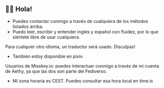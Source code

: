 
## 👋🏿 Hola!

- Puedes contactar conmigo a través de cualquiera de los métodos listados arriba.
- Puedo leer, escribir y entender inglés y español con fluidez, por lo que siéntete libre de usar cualquiera.

<StyledBlockquote blockquoteType={BlockquoteType.Info}>
Para cualquier otro idioma, un traductor será usado. Disculpas!
</StyledBlockquote>

- También estoy disponible en <A h="https://www.pixiv.net/en/users/98072277">pixiv</A>.

<StyledBlockquote blockquoteType={BlockquoteType.Tip}>
Usuarios de Misskey.io: puedes interactuar conmigo a través de mi cuenta de <A h="https://aethy.com/@di_xiv">Aethy</A>, ya que las dos son parte del <A h="https://es.wikipedia.org/wiki/Fediverso">Fediverso</A>.
</StyledBlockquote>

- Mi zona horaria es CEST. Puedes consultar esa hora local en <A h="https://time.is/CEST">time.is</A>
